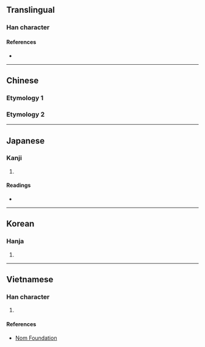 {{character info/new}}
==Translingual==

===Han character===
{{Han char|rn=75|rad=木|as=05|sn=9|four=|canj=DLXH|ids=⿰木𠂔}}

====References====
* {{Han ref|kx=0521.121|dkj=14582|hdz=21173.110|uh=67F9|ud=26617}}

----

==Chinese==

===Etymology 1===
{{zh-see|柿|v}}

===Etymology 2===
{{zh-see|杮|v}}

----

==Japanese==

===Kanji===
{{ja-kanji|grade=|rs=木05}}

# {{defn|lang=ja|sort=木05}}

====Readings====
* {{ja-readings|on=[[し]] (shi)|kun=[[かき]] (kaki)}}

----

==Korean==

===Hanja===
{{ko-hanja|hangeul=시|eumhun=|rv=si|mr=si|y=si}}

# {{defn|lang=ko|sort=木05}}

----

==Vietnamese==

===Han character===
{{vi-readings|rs=木05|hanviet=thị}}

# {{defn|lang=vi|sort=木05}}

====References====
* [http://nomfoundation.org/common/nom_details.php?codepoint=67f9 Nom Foundation]